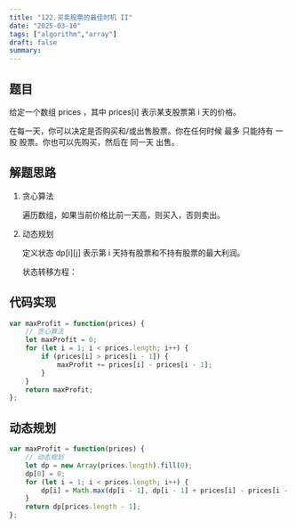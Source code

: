 ```yaml
---
title: "122.买卖股票的最佳时机 II"
date: "2025-03-10"
tags: ["algorithm","array"]
draft: false
summary:
---
```


## 题目

给定一个数组 prices ，其中 prices[i] 表示某支股票第 i 天的价格。

在每一天，你可以决定是否购买和/或出售股票。你在任何时候 最多 只能持有 一股 股票。你也可以先购买，然后在 同一天 出售。


## 解题思路

1. 贪心算法

    遍历数组，如果当前价格比前一天高，则买入，否则卖出。    

2. 动态规划

    定义状态 dp[i][j] 表示第 i 天持有股票和不持有股票的最大利润。

    状态转移方程：
    
    

## 代码实现

```javascript
var maxProfit = function(prices) {
    // 贪心算法
    let maxProfit = 0;
    for (let i = 1; i < prices.length; i++) {
        if (prices[i] > prices[i - 1]) {
            maxProfit += prices[i] - prices[i - 1];
        }
    }
    return maxProfit;
};
``` 

## 动态规划

```javascript
var maxProfit = function(prices) {
    // 动态规划
    let dp = new Array(prices.length).fill(0);
    dp[0] = 0;
    for (let i = 1; i < prices.length; i++) {
        dp[i] = Math.max(dp[i - 1], dp[i - 1] + prices[i] - prices[i - 1]);
    }
    return dp[prices.length - 1];
};
```